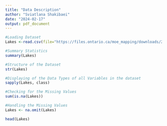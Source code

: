 ---
title: "Data Description"
author: "Sviatlana Shakibaei"
date: "2024-02-17"
output: pdf_document
---
```{r}
#Loading Dataset
Lakes <-read.csv(file="https://files.ontario.ca/moe_mapping/downloads/2Water/GLIP/All_Lakes_GLIP.csv",header=T,sep=",")
```

```{r}
#Summary Statistics
summary(Lakes)
```

```{r}
#Structure of the Dataset
str(Lakes)
```

```{r}
#Displaying of the Data Types of all Variables in the dataset
sapply(Lakes, class)
```


```{r}
#Checking for the Missing Values
sum(is.na(Lakes))
```

```{r}
#Handling the Missing Values
Lakes <- na.omit(Lakes)
```

```{r}
head(Lakes)
```

